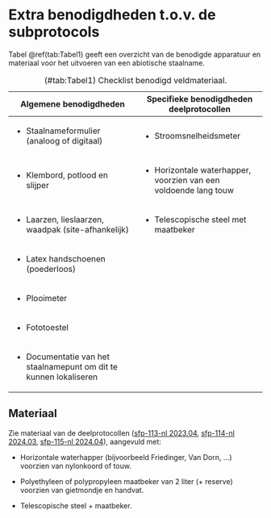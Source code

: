 # Extra benodigdheden t.o.v. de subprotocols

Tabel \@ref(tab:Tabel1) geeft een overzicht van de benodigde apparatuur en materiaal voor het uitvoeren van een abiotische staalname.

+---------------------------------------------------------------------+-------------------------------------------------------------------+
| Algemene benodigdheden                                              | Specifieke benodigdheden deelprotocollen                          |
+=====================================================================+===================================================================+
| -   Staalnameformulier (analoog of digitaal)                        | -   Stroomsnelheidsmeter                                          |
+---------------------------------------------------------------------+-------------------------------------------------------------------+
| -   Klembord, potlood en slijper                                    | -   Horizontale waterhapper, voorzien van een voldoende lang touw |
+---------------------------------------------------------------------+-------------------------------------------------------------------+
| -   Laarzen, lieslaarzen, waadpak (site-afhankelijk)                | -   Telescopische steel met maatbeker                             |
+---------------------------------------------------------------------+-------------------------------------------------------------------+
| -   Latex handschoenen (poederloos)                                 |                                                                   |
+---------------------------------------------------------------------+-------------------------------------------------------------------+
| -   Plooimeter                                                      |                                                                   |
+---------------------------------------------------------------------+-------------------------------------------------------------------+
| -   Fototoestel                                                     |                                                                   |
+---------------------------------------------------------------------+-------------------------------------------------------------------+
| -   Documentatie van het staalnamepunt om dit te kunnen lokaliseren |                                                                   |
+---------------------------------------------------------------------+-------------------------------------------------------------------+

: (#tab:Tabel1) Checklist benodigd veldmateriaal.

## Materiaal

Zie materiaal van de deelprotocollen ([sfp-113-nl 2023.04](../2023.04/index.html), [sfp-114-nl 2024.03](../2024.03/index.html), [sfp-115-nl 2024.04](../2024.04/index.html)), aangevuld met:

-   Horizontale waterhapper (bijvoorbeeld Friedinger, Van Dorn, …) voorzien van nylonkoord of touw.

-   Polyethyleen of polypropyleen maatbeker van 2 liter (+ reserve) voorzien van gietmondje en handvat.

-   Telescopische steel + maatbeker.
